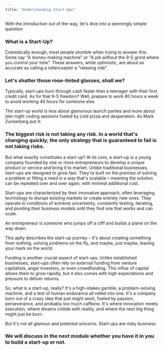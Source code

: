 ```yaml
---
title: "Understanding Start-Ups"
---
```




With the introduction out of the way, let's dive into a seemingly simple question

### What is a Start-Up?

Comedically enough, most people stumble when trying to answer this. Some say "A money-making machine" or "A job without the 9-5 grind where you control your time". These answers, while optimistic, are about as accurate as calling a rollercoaster a "relaxing ride".

### Let's shatter those rose-tinted glasses, shall we?

Typically, start-ups burn through cash faster than a teenager with their first credit card. As for that 9-5 freedom? Well, prepare to work 80 hours a week to avoid working 40 hours for someone else.

The start-up world is less about glamorous launch parties and more about late-night coding sessions fueled by cold pizza and desperation. As Mark Zuckerberg put it:

### The biggest risk is not taking any risk. In a world that's changing quickly, the only strategy that is guaranteed to fail is not taking risks.

But what exactly constitutes a start-up? At its core, a start-up is a young company founded by one or more entrepreneurs to develop a unique product or service and bring it to market. Unlike traditional businesses, start-ups are designed to grow fast. They're built on the premise of solving a problem or filling a need in a way that's scalable – meaning the solution can be repeated over and over again, with minimal additional cost.

Start-ups are characterized by their innovative approach, often leveraging technology to disrupt existing markets or create entirely new ones. They operate in conditions of extreme uncertainty, constantly testing, iterating, and pivoting their business models until they find one that works and can scale.

An entrepreneur is someone who jumps off a cliff and builds a plane on the way down.

This aptly describes the start-up journey – it's about creating something from nothing, solving problems on the fly, and maybe, just maybe, leaving your mark on the world.

Funding is another crucial aspect of start-ups. Unlike established businesses, start-ups often rely on external funding from venture capitalists, angel investors, or even crowdfunding. This influx of capital allows them to grow rapidly, but it also comes with high expectations and pressure to deliver returns.

So, what is a start-up, really? It's a high-stakes gamble, a problem-solving machine, and a test of human endurance all rolled into one. It's a company born out of a crazy idea that just might work, fueled by passion, perseverance, and probably too much caffeine. It's where innovation meets execution, where dreams collide with reality, and where the next big thing might just be born.

But it's not all glamour and potential unicorns. Start-ups are risky business.

### We will discuss in the next module whether you have it in you to build a start-up or not.
